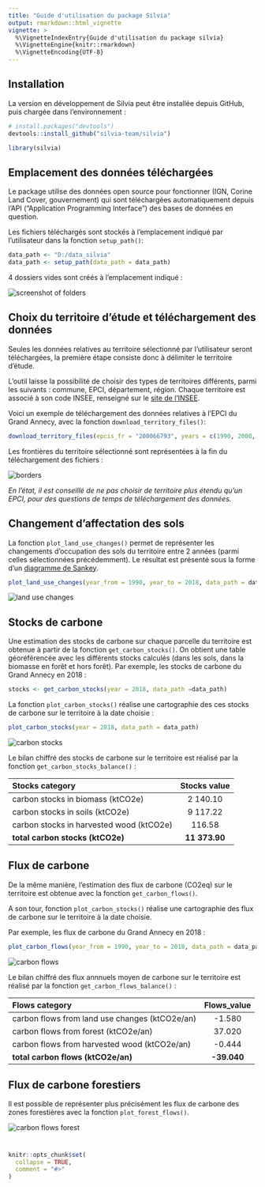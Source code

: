 ```yaml
---
title: "Guide d'utilisation du package Silvia"
output: rmarkdown::html_vignette
vignette: >
  %\VignetteIndexEntry{Guide d'utilisation du package silvia}
  %\VignetteEngine{knitr::rmarkdown}
  %\VignetteEncoding{UTF-8}
---
```



## Installation

La version en développement de Silvia peut être installée depuis GitHub, puis chargée dans l'environnement : 

``` r
# install.packages("devtools")
devtools::install_github("silvia-team/silvia")

library(silvia)
```


## Emplacement des données téléchargées

Le package utilise des données open source pour fonctionner (IGN, Corine Land Cover, gouvernement) qui sont téléchargées automatiquement depuis l'API ("Application Programming Interface") des bases de données en question.

Les fichiers téléchargés sont stockés à l'emplacement indiqué par l'utilisateur dans la fonction `setup_path()`: 

``` r 
data_path <- "D:/data_silvia"
data_path <- setup_path(data_path = data_path)
```
4 dossiers vides sont créés à l'emplacement indiqué :  

<img src="guide_utilisation_silvia_dossiers.png" alt="screenshot of folders" style="display: block; margin: auto;" />


## Choix du territoire d'étude et téléchargement des données

Seules les données relatives au territoire sélectionné par l'utilisateur seront téléchargées, la première étape consiste donc à délimiter le territoire d'étude. 


L'outil laisse la possibilité de choisir des types de territoires différents, parmi les suivants : commune, EPCI, département, région. Chaque territoire est associé à son code INSEE, renseigné sur le [site de l'INSEE](https://www.insee.fr/fr/information/6051727). 




Voici un exemple de téléchargement des données relatives à l'EPCI du Grand Annecy, avec la fonction `download_territory_files()`: 

``` r 
download_territory_files(epcis_fr = "200066793", years = c(1990, 2000, 2012, 2018), data_path = data_path)
```

Les frontières du territoire sélectionné sont représentées à la fin du téléchargement des fichiers : 

<img src="guide_utilisation_silvia_borders.png" alt="borders" style="display: block; margin: auto;" />

*En l'état, il est conseillé de ne pas choisir de territoire plus étendu qu'un EPCI, pour des questions de temps de téléchargement des données.*



## Changement d'affectation des sols

La fonction `plot_land_use_changes()` permet de représenter les changements d'occupation des sols du territoire entre 2 années (parmi celles sélectionnées précédemment). Le résultat est présenté sous la forme d'un [diagramme de Sankey](https://fr.wikipedia.org/wiki/Diagramme_de_Sankey). 

``` r 
plot_land_use_changes(year_from = 1990, year_to = 2018, data_path = data_path)
```

<img src="guide_utilisation_silvia_land_use_changes.png" alt="land use changes" style="display: block; margin: auto;" />



## Stocks de carbone

Une estimation des stocks de carbone sur chaque parcelle du territoire est obtenue à partir de la fonction `get_carbon_stocks()`. On obtient une table géoréférencée avec les différents stocks calculés (dans les sols, dans la biomasse en forêt et hors forêt). 
Par exemple, les stocks de carbone du Grand Annecy en 2018 : 
``` r 
stocks <- get_carbon_stocks(year = 2018, data_path =data_path)
```

La fonction `plot_carbon_stocks()` réalise une cartographie des ces stocks de carbone sur le territoire à la date choisie : 

``` r 
plot_carbon_stocks(year = 2018, data_path = data_path)
```
<img src="guide_utilisation_silvia_carbon_stocks.png" alt="carbon stocks" style="display: block; margin: auto;" />

Le bilan chiffré des stocks de carbone sur le territoire est réalisé par la fonction `get_carbon_stocks_balance()` :


| Stocks category                         | Stocks value |
| :----------                             | :---:        | 
| carbon stocks in biomass (ktCO2e)       | 2 140.10      | 
| carbon stocks in soils (ktCO2e)         | 9 117.22      |
| carbon stocks in harvested wood (ktCO2e)|   116.58     | 
| **total carbon stocks (ktCO2e)**           |   **11 373.90**   | 




## Flux de carbone 

De la même manière, l'estimation des flux de carbone (CO2eq) sur le territoire est obtenue avec la fonction `get_carbon_flows()`. 

A son tour, fonction `plot_carbon_stocks()` réalise une cartographie des flux de carbone sur le territoire à la date choisie.

Par exemple, les flux de carbone du Grand Annecy en 2018 : 
``` r 
plot_carbon_flows(year_from = 1990, year_to = 2018, data_path = data_path)
```
<img src="guide_utilisation_silvia_flows.png" alt="carbon flows" style="display: block; margin: auto;" />

Le bilan chiffré des flux annnuels moyen de carbone sur le territoire est réalisé par la fonction `get_carbon_flows_balance()` :


| Flows category                         | Flows_value |
|:------------|:-------------------:| 
| carbon flows from land use changes (ktCO2e/an)       | -1.580      | 
| carbon flows from forest (ktCO2e/an)         | 37.020      |
| carbon flows from harvested wood (ktCO2e/an)|   -0.444     | 
| **total carbon flows (ktCO2e/an)**           |   **-39.040**   | 



## Flux de carbone forestiers

Il est possible de représenter plus précisément les flux de carbone des zones forestières avec la fonction `plot_forest_flows()`. 

<img src="guide_utilisation_silvia_forest.png" alt="carbon flows forest" style="display: block; margin: auto;" />


# 

```r
knitr::opts_chunk$set(
  collapse = TRUE,
  comment = "#>"
)
```


